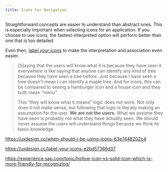 ```yaml
---
title: Icons for Navigation
---
```


Straightforward concepts are easier to understand than abstract ones. This is especially important when selecting icons for an application. If you choose to use icons, the fastest-interpreted option will perform better than one that is too detailed.

Even then, [label your icons](https://uxdesign.cc/label-your-icons-e2bd57366d37) to make the interpretation and association even easier.


<Blockquote
  author="Mary Formanek"
  link="https://uxdesign.cc/label-your-icons-e2bd57366d37"
  title="Label Your Icons"
>
  <p>
    [S]aying that the users will know what it is because they have seen it everywhere is like saying that anyone can identify any kind of tree because they have seen a tree before. Just because I have seen a tree doesn't mean I can identify a maple tree. And for icons, this can be compared to seeing a hamburger icon and a house icon and they both mean “menu”.
  </p>
  <p>
    This “they will know what it means” logic does not work. Not only does it not make sense, but following that logic is literally making an assumption for the user. <strong>We are not the users.</strong> What we assume they have seen is probably not what they have actually seen. We should never assume the users will understand things because we think its basic knowledge.
  </p>
</Blockquote>

https://uxdesign.cc/when-should-i-be-using-icons-63e7448202c4

https://uxdesign.cc/label-your-icons-e2bd57366d37

https://experience.sap.com/topic/hollow-icon-vs-solid-icon-which-is-more-friendly-for-recognizing/
